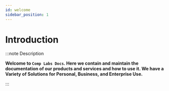```yaml
---
id: welcome
sidebar_position: 1
---
```


# Introduction

:::note Description

**Welcome to `Comp Labs Docs`. Here we contain and maintain the documentation of our products and services and how to use it. We have a Variety of Solutions for Personal, Business, and Enterprise Use.**

:::